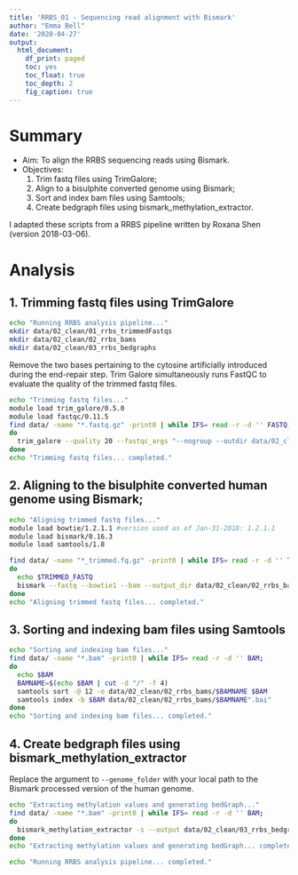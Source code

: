 ```yaml
---
title: 'RRBS_01 - Sequencing read alignment with Bismark'
author: "Emma Bell"
date: '2020-04-27'
output:
  html_document:
    df_print: paged
    toc: yes
    toc_float: true
    toc_depth: 2
    fig_caption: true
---
```


# Summary

* Aim: To align the RRBS sequencing reads using Bismark.
* Objectives:
  1. Trim fastq files using TrimGalore; 
  2. Align to a bisulphite converted genome using Bismark;
  3. Sort and index bam files using Samtools;
  4. Create bedgraph files using bismark_methylation_extractor.
  
I adapted these scripts from a RRBS pipeline written by Roxana Shen (version 2018-03-06).

# Analysis

## 1. Trimming fastq files using TrimGalore

```bash
echo "Running RRBS analysis pipeline..."
mkdir data/02_clean/01_rrbs_trimmedFastqs
mkdir data/02_clean/02_rrbs_bams
mkdir data/02_clean/03_rrbs_bedgraphs
```

Remove the two bases pertaining to the cytosine artificially introduced during the end-repair step. Trim Galore simultaneously runs FastQC to evaluate the quality of the trimmed fastq files.

```bash
echo "Trimming fastq files..."
module load trim_galore/0.5.0
module load fastqc/0.11.5
find data/ -name "*.fastq.gz" -print0 | while IFS= read -r -d '' FASTQ; 
do
  trim_galore --quality 20 --fastqc_args "--nogroup --outdir data/02_clean/01_rrbs_trimmedFastqs" --stringency 5 --length 20 --output_dir data/02_clean/01_rrbs_trimmedFastqs --rrbs $FASTQ
done
echo "Trimming fastq files... completed."
```

## 2. Aligning to the bisulphite converted human genome using Bismark;

```bash
echo "Aligning trimmed fastq files..."
module load bowtie/1.2.1.1 #version used as of Jan-31-2018: 1.2.1.1
module load bismark/0.16.3
module load samtools/1.8

find data/ -name "*_trimmed.fq.gz" -print0 | while IFS= read -r -d '' TRIMMED_FASTQ; 
do
  echo $TRIMMED_FASTQ
  bismark --fastq --bowtie1 --bam --output_dir data/02_clean/02_rrbs_bams --genome_folder /mnt/work1/data/commondata/bismark/hg19 --single_end $TRIMMED_FASTQ
done
echo "Aligning trimmed fastq files... completed."
```

## 3. Sorting and indexing bam files using Samtools

```bash
echo "Sorting and indexing bam files..."
find data/ -name "*.bam" -print0 | while IFS= read -r -d '' BAM; 
do
  echo $BAM
  BAMNAME=$(echo $BAM | cut -d "/" -f 4)
  samtools sort -@ 12 -o data/02_clean/02_rrbs_bams/$BAMNAME $BAM
  samtools index -b $BAM data/02_clean/02_rrbs_bams/$BAMNAME".bai"
done
echo "Sorting and indexing bam files... completed."
```

## 4. Create bedgraph files using bismark_methylation_extractor

Replace the argument to `--genome_folder` with your local path to the Bismark processed version of the human genome.

```bash
echo "Extracting methylation values and generating bedGraph..."
find data/ -name "*.bam" -print0 | while IFS= read -r -d '' BAM; 
do
  bismark_methylation_extractor -s --output data/02_clean/03_rrbs_bedgraphs --bedgraph --genome_folder /mnt/work1/data/commondata/bismark/hg19 $BAM
done
echo "Extracting methylation values and generating bedGraph... completed."

echo "Running RRBS analysis pipeline... completed."
```
